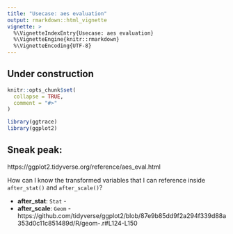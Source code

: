 ```yaml
---
title: "Usecase: aes evaluation"
output: rmarkdown::html_vignette
vignette: >
  %\VignetteIndexEntry{Usecase: aes evaluation}
  %\VignetteEngine{knitr::rmarkdown}
  %\VignetteEncoding{UTF-8}
---
```


## Under construction

```r
knitr::opts_chunk$set(
  collapse = TRUE,
  comment = "#>"
)
```

```r
library(ggtrace)
library(ggplot2)
```

## Sneak peak:

https://ggplot2.tidyverse.org/reference/aes_eval.html

How can I know the transformed variables that I can reference inside `after_stat()` and `after_scale()`?

- **after_stat**: `Stat` - 
- **after_scale**: `Geom` - https://github.com/tidyverse/ggplot2/blob/87e9b85dd9f2a294f339d88a353d0c11c851489d/R/geom-.r#L124-L150
